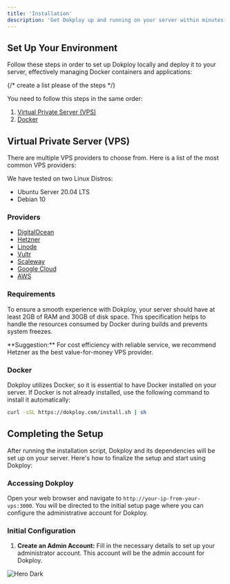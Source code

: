 ```yaml
---
title: 'Installation'
description: 'Get Dokploy up and running on your server within minutes with this easy-to-follow installation guide.'
---
```


## Set Up Your Environment

Follow these steps in order to set up Dokploy locally and deploy it to your server, effectively managing Docker containers and applications:

{/* create a list please of the steps  */}

You need to follow this steps in the same order:

1. [Virtual Private Server (VPS)](#virtual-private-server-vps)
2. [Docker](#docker)



## Virtual Private Server (VPS)

There are multiple VPS providers to choose from. Here is a list of the most common VPS providers:

We have tested on two Linux Distros:

- Ubuntu Server 20.04 LTS
- Debian 10


### Providers

- [DigitalOcean](https://www.digitalocean.com/pricing/droplets#basic-droplets)
- [Hetzner](https://www.hetzner.com/cloud/)
- [Linode](https://www.linode.com/es/pricing/#compute-shared)
- [Vultr](https://www.vultr.com/pricing/#cloud-compute)
- [Scaleway](https://www.scaleway.com/en/pricing/?tags=baremetal,available)
- [Google Cloud](https://cloud.google.com/)
- [AWS](https://aws.amazon.com/ec2/pricing/)


### Requirements

To ensure a smooth experience with Dokploy, your server should have at least 2GB of RAM and 30GB of disk space. This specification helps to handle the resources consumed by Docker during builds and prevents system freezes.


<Info>
 **Suggestion:** For cost efficiency with reliable service, we recommend Hetzner as the best value-for-money VPS provider.
</Info>


### Docker

Dokploy utilizes Docker, so it is essential to have Docker installed on your server. If Docker is not already installed, use the following command to install it automatically:

```bash
curl -sSL https://dokploy.com/install.sh | sh
```

## Completing the Setup

After running the installation script, Dokploy and its dependencies will be set up on your server. Here's how to finalize the setup and start using Dokploy:

### Accessing Dokploy

Open your web browser and navigate to `http://your-ip-from-your-vps:3000`. You will be directed to the initial setup page where you can configure the administrative account for Dokploy.

### Initial Configuration

1. **Create an Admin Account:** Fill in the necessary details to set up your administrator account. This account will be the admin account for Dokploy.

<img
    className="hidden dark:block"
    src="/images/setup.png"
    alt="Hero Dark"
    />
